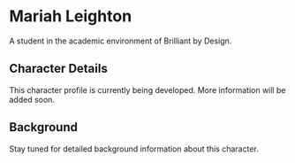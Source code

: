 # Mariah Leighton

A student in the academic environment of Brilliant by Design.

## Character Details

This character profile is currently being developed. More information will be added soon.

## Background

Stay tuned for detailed background information about this character.
